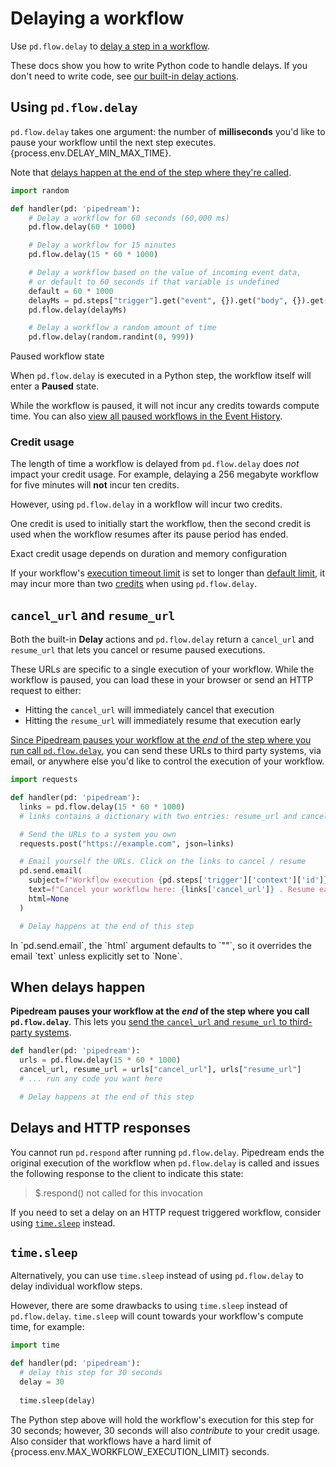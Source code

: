
# Delaying a workflow

Use `pd.flow.delay` to [delay a step in a workflow](/workflows/control-flow/delay).

These docs show you how to write Python code to handle delays. If you don't need to write code, see [our built-in delay actions](/workflows/control-flow/delay#delay-actions).

## Using `pd.flow.delay`

`pd.flow.delay` takes one argument: the number of **milliseconds** you'd like to pause your workflow until the next step executes. {process.env.DELAY_MIN_MAX_TIME}.

Note that [delays happen at the end of the step where they're called](#when-delays-happen).

```python
import random

def handler(pd: 'pipedream'):
    # Delay a workflow for 60 seconds (60,000 ms)
    pd.flow.delay(60 * 1000)

    # Delay a workflow for 15 minutes
    pd.flow.delay(15 * 60 * 1000)

    # Delay a workflow based on the value of incoming event data,
    # or default to 60 seconds if that variable is undefined
    default = 60 * 1000
    delayMs = pd.steps["trigger"].get("event", {}).get("body", {}).get("delayMs", default)
    pd.flow.delay(delayMs)

    # Delay a workflow a random amount of time
    pd.flow.delay(random.randint(0, 999))
```

<Callout type="info">
Paused workflow state

When `pd.flow.delay` is executed in a Python step, the workflow itself will enter a **Paused** state.

While the workflow is paused, it will not incur any credits towards compute time. You can also [view all paused workflows in the Event History](/event-history/#filtering-by-status).
</Callout>

### Credit usage

The length of time a workflow is delayed from `pd.flow.delay` does _not_ impact your credit usage. For example, delaying a 256 megabyte workflow for five minutes will **not** incur ten credits.

However, using `pd.flow.delay` in a workflow will incur two credits.

One credit is used to initially start the workflow, then the second credit is used when the workflow resumes after its pause period has ended.

<Callout type="info">
Exact credit usage depends on duration and memory configuration

If your workflow's [execution timeout limit](/workflows/settings/#execution-timeout-limit) is set to longer than [default limit](/limits/#time-per-execution), it may incur more than two [credits](/pricing/#credits) when using `pd.flow.delay`.
</Callout>

## `cancel_url` and `resume_url`

Both the built-in **Delay** actions and `pd.flow.delay` return a `cancel_url` and `resume_url` that lets you cancel or resume paused executions.

These URLs are specific to a single execution of your workflow. While the workflow is paused, you can load these in your browser or send an HTTP request to either:

- Hitting the `cancel_url` will immediately cancel that execution
- Hitting the `resume_url` will immediately resume that execution early

[Since Pipedream pauses your workflow at the _end_ of the step where you run call `pd.flow.delay`](#when-delays-happen), you can send these URLs to third party systems, via email, or anywhere else you'd like to control the execution of your workflow.

```python
import requests

def handler(pd: 'pipedream'):
  links = pd.flow.delay(15 * 60 * 1000)
  # links contains a dictionary with two entries: resume_url and cancel_url

  # Send the URLs to a system you own
  requests.post("https://example.com", json=links)

  # Email yourself the URLs. Click on the links to cancel / resume
  pd.send.email(
    subject=f"Workflow execution {pd.steps['trigger']['context']['id']}",
    text=f"Cancel your workflow here: {links['cancel_url']} . Resume early here: {links['resume_url']}",
    html=None
  )

  # Delay happens at the end of this step
```

<Callout type="warning">
In `pd.send.email`, the `html` argument defaults to `""`, so it overrides the email `text` unless explicitly set to `None`.
</Callout>

## When delays happen

**Pipedream pauses your workflow at the _end_ of the step where you call `pd.flow.delay`**. This lets you [send the `cancel_url` and `resume_url` to third-party systems](cancel_url-and-resume_url).

```python
def handler(pd: 'pipedream'):
  urls = pd.flow.delay(15 * 60 * 1000)
  cancel_url, resume_url = urls["cancel_url"], urls["resume_url"]
  # ... run any code you want here

  # Delay happens at the end of this step
```

## Delays and HTTP responses

You cannot run `pd.respond` after running `pd.flow.delay`. Pipedream ends the original execution of the workflow when `pd.flow.delay` is called and issues the following response to the client to indicate this state:

> $.respond() not called for this invocation

If you need to set a delay on an HTTP request triggered workflow, consider using [`time.sleep`](#timesleep) instead.

## `time.sleep`

Alternatively, you can use `time.sleep` instead of using `pd.flow.delay` to delay individual workflow steps.

However, there are some drawbacks to using `time.sleep` instead of `pd.flow.delay`. `time.sleep` will count towards your workflow's compute time, for example:

```python
import time

def handler(pd: 'pipedream'):
  # delay this step for 30 seconds
  delay = 30
  
  time.sleep(delay)
```

The Python step above will hold the workflow's execution for this step for 30 seconds; however, 30 seconds will also _contribute_ to your credit usage. Also consider that workflows have a hard limit of {process.env.MAX_WORKFLOW_EXECUTION_LIMIT} seconds.
